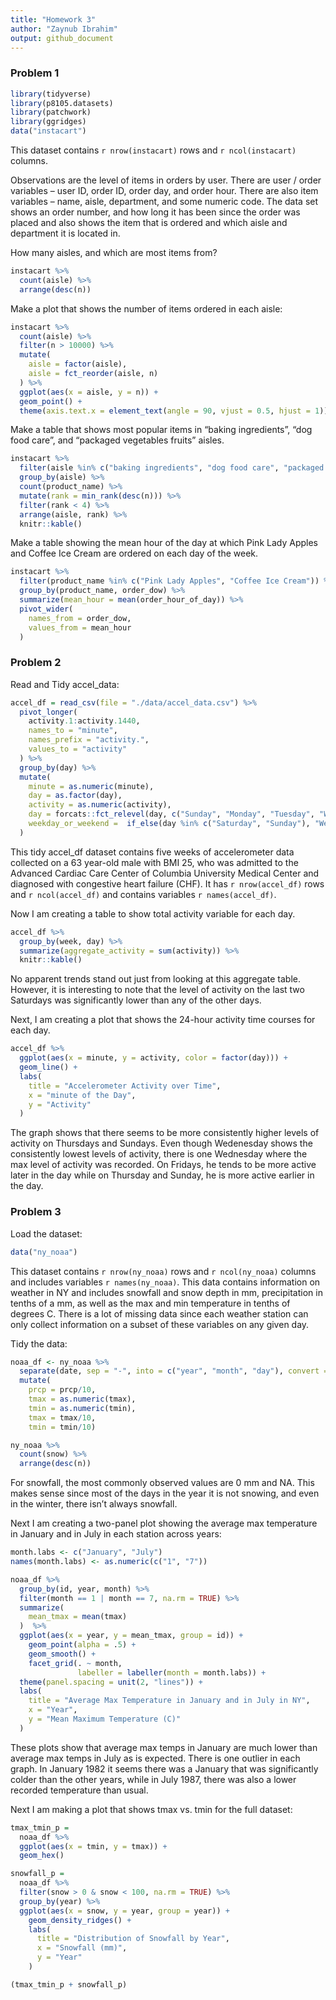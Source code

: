 ```yaml
---
title: "Homework 3"
author: "Zaynub Ibrahim"
output: github_document
---
```


### Problem 1

```r
library(tidyverse)
library(p8105.datasets)
library(patchwork)
library(ggridges)
data("instacart")
```

This dataset contains `r nrow(instacart)` rows and `r ncol(instacart)` columns. 

Observations are the level of items in orders by user. There are user / order variables -- user ID, order ID, order day, and order hour. There are also item variables -- name, aisle, department, and some numeric code. The data set shows an order number, and how long it has been since the order was placed and also shows the item that is ordered and which aisle and department it is located in. 

How many aisles, and which are most items from? 

```r
instacart %>%
  count(aisle) %>%
  arrange(desc(n))
```

Make a plot that shows the number of items ordered in each aisle:

```r
instacart %>%
  count(aisle) %>%
  filter(n > 10000) %>%
  mutate(
    aisle = factor(aisle),
    aisle = fct_reorder(aisle, n)
  ) %>%
  ggplot(aes(x = aisle, y = n)) +
  geom_point() +
  theme(axis.text.x = element_text(angle = 90, vjust = 0.5, hjust = 1))
```

Make a table that shows most popular items in “baking ingredients”, “dog food care”, and “packaged vegetables fruits” aisles. 

```r
instacart %>%
  filter(aisle %in% c("baking ingredients", "dog food care", "packaged vegetables fruits")) %>%
  group_by(aisle) %>%
  count(product_name) %>%
  mutate(rank = min_rank(desc(n))) %>%
  filter(rank < 4) %>%
  arrange(aisle, rank) %>%
  knitr::kable()
```

Make a table showing the mean hour of the day at which Pink Lady Apples and Coffee Ice Cream are ordered on each day of the week.

```r
instacart %>%
  filter(product_name %in% c("Pink Lady Apples", "Coffee Ice Cream")) %>%
  group_by(product_name, order_dow) %>%
  summarize(mean_hour = mean(order_hour_of_day)) %>%
  pivot_wider(
    names_from = order_dow,
    values_from = mean_hour
  )
```


### Problem 2

Read and Tidy accel_data: 

```r
accel_df = read_csv(file = "./data/accel_data.csv") %>% 
  pivot_longer(
    activity.1:activity.1440,
    names_to = "minute",
    names_prefix = "activity.",
    values_to = "activity"
  ) %>% 
  group_by(day) %>% 
  mutate(
    minute = as.numeric(minute),
    day = as.factor(day),
    activity = as.numeric(activity),
    day = forcats::fct_relevel(day, c("Sunday", "Monday", "Tuesday", "Wednesday", "Thursday", "Friday", "Saturday")),
    weekday_or_weekend =  if_else(day %in% c("Saturday", "Sunday"), "Weekend", "Weekday")
  )
```

This tidy accel_df dataset contains five weeks of accelerometer data collected on a 63 year-old male with BMI 25, who was admitted to the Advanced Cardiac Care Center of Columbia University Medical Center and diagnosed with congestive heart failure (CHF). It has `r nrow(accel_df)` rows and `r ncol(accel_df)` and contains variables `r names(accel_df)`. 

Now I am creating a table to show total activity variable for each day.

```r
accel_df %>% 
  group_by(week, day) %>% 
  summarize(aggregate_activity = sum(activity)) %>% 
  knitr::kable()
```

No apparent trends stand out just from looking at this aggregate table. However, it is interesting to note that the level of activity on the last two Saturdays was significantly lower than any of the other days. 

Next, I am creating a plot that shows the 24-hour activity time courses for each day. 

```r
accel_df %>% 
  ggplot(aes(x = minute, y = activity, color = factor(day))) +
  geom_line() +
  labs(
    title = "Accelerometer Activity over Time",
    x = "minute of the Day",
    y = "Activity"
  ) 
```

The graph shows that there seems to be more consistently higher levels of activity on Thursdays and Sundays. Even though Wedenesday shows the consistently lowest levels of activity, there is one Wednesday where the max level of activity was recorded. On Fridays, he tends to be more active later in the day while on Thursday and Sunday, he is more active earlier in the day.   

### Problem 3 

Load the dataset: 

```r
data("ny_noaa")
```

This dataset contains `r nrow(ny_noaa)` rows and `r ncol(ny_noaa)` columns and includes variables `r names(ny_noaa)`. This data contains information on weather in NY and includes snowfall and snow depth in mm, precipitation in tenths of a mm, as well as the max and min temperature in tenths of degrees C. There is a lot of missing data since each weather station can only collect information on a subset of these variables on any given day.   

Tidy the data: 

```r
noaa_df <- ny_noaa %>%
  separate(date, sep = "-", into = c("year", "month", "day"), convert = TRUE) %>%
  mutate( 
    prcp = prcp/10,
    tmax = as.numeric(tmax),
    tmin = as.numeric(tmin), 
    tmax = tmax/10,
    tmin = tmin/10)

ny_noaa %>%
  count(snow) %>%
  arrange(desc(n))
```

For snowfall, the most commonly observed values are 0 mm and NA. This makes sense since most of the days in the year it is not snowing, and even in the winter, there isn't always snowfall. 

Next I am creating a two-panel plot showing the average max temperature in January and in July in each station across years:

```r
month.labs <- c("January", "July")
names(month.labs) <- as.numeric(c("1", "7"))

noaa_df %>% 
  group_by(id, year, month) %>% 
  filter(month == 1 | month == 7, na.rm = TRUE) %>% 
  summarize(
    mean_tmax = mean(tmax)
  )  %>% 
  ggplot(aes(x = year, y = mean_tmax, group = id)) + 
    geom_point(alpha = .5) +
    geom_smooth() +
    facet_grid(. ~ month,
               labeller = labeller(month = month.labs)) +
  theme(panel.spacing = unit(2, "lines")) +
  labs(
    title = "Average Max Temperature in January and in July in NY",
    x = "Year",
    y = "Mean Maximum Temperature (C)"
  )
```

These plots show that average max temps in January are much lower than average max temps in July as is expected. There is one outlier in each graph. In January 1982 it seems there was a January that was significantly colder than the other years, while in July 1987, there was also a lower recorded temperature than usual.  


Next I am making a plot that shows tmax vs. tmin for the full dataset: 

```r
tmax_tmin_p = 
  noaa_df %>% 
  ggplot(aes(x = tmin, y = tmax)) +
  geom_hex()

snowfall_p = 
  noaa_df %>% 
  filter(snow > 0 & snow < 100, na.rm = TRUE) %>% 
  group_by(year) %>% 
  ggplot(aes(x = snow, y = year, group = year)) +
    geom_density_ridges() +
    labs(
      title = "Distribution of Snowfall by Year",
      x = "Snowfall (mm)",
      y = "Year"
    )

(tmax_tmin_p + snowfall_p)
```

















